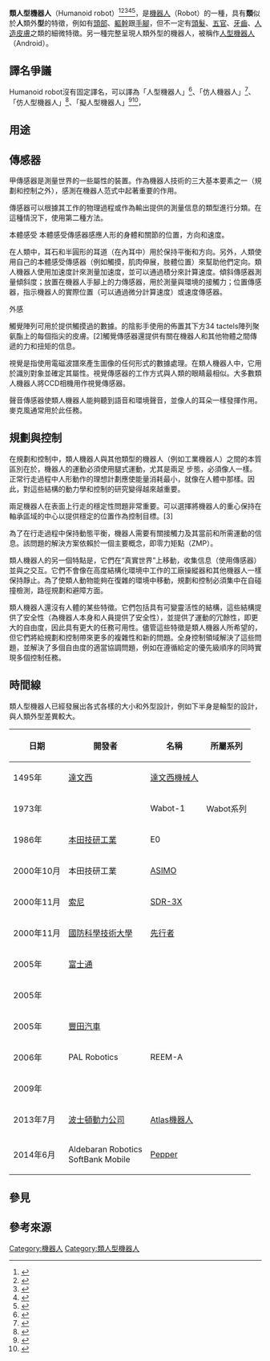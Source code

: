 {{multiple image
| direction = horizontal
| header    = 類人型機器人
| header_background = #AFCFDE
| perrow    = 2
| width1    = 125
| image1    = HONDA ASIMO.jpg
| caption1  = ASIMO
| width2    = 120
| image2    = Toyota Robot at Toyota Kaikan.jpg
| caption2  = Partner
| width3    = 125
| image3    = REEM-A humanoid robot.jpg
| caption3  = REEM-A
| width4    = 120
| image4    = ReDSCF5983.JPG
| caption4  = Seropi
}}
'''類人型機器人'''（Humanoid robot）<ref>{{cite news|title=2014 Honda台北車展隆重登場　機器人ASIMO擔綱主持|url=http://www.ettoday.net/news/20131231/311750.htm|accessdate=2015-07-30|agency=ettoday|archive-url=https://web.archive.org/web/20150924085622/http://www.ettoday.net/news/20131231/311750.htm|archive-date=2015-09-24|dead-url=yes}}</ref><ref>{{cite news|title=Humanoid robot ASIMO opens bottles|url=http://www.bbc.com/news/technology-28316199|accessdate=2015-07-29|agency=BBC|archive-date=2017-02-14|archive-url=https://web.archive.org/web/20170214182314/http://www.bbc.com/news/technology-28316199|dead-url=no}}</ref><ref>{{cite news|title=US unveils 'Atlas' humanoid robot test bed|url=http://www.bbc.com/news/technology-23286266|accessdate=2015-07-29|agency=BBC|archive-date=2019-06-21|archive-url=https://web.archive.org/web/20190621200133/https://www.bbc.com/news/technology-23286266|dead-url=no}}</ref><ref>{{cite news|title=Pepper robot to go on sale to public in Japan|url=http://www.bbc.com/news/technology-33183360|accessdate=2015-07-30|agency=BBC|archive-date=2018-09-08|archive-url=https://web.archive.org/web/20180908052852/https://www.bbc.com/news/technology-33183360|dead-url=no}}</ref><ref>{{cite news|title=Humanoid robots go on show|url=http://edition.cnn.com/2011/12/02/tech/innovation/humanoid-robots/|accessdate=2015-07-29|agency=CNN|archive-date=2016-03-05|archive-url=https://web.archive.org/web/20160305100405/http://edition.cnn.com/2011/12/02/tech/innovation/humanoid-robots/|dead-url=no}}</ref>，是[[機器人|機器人]]（Robot）的一種，具有'''類'''似於'''人'''類外'''型'''的特徵，例如有[[頭部|頭部]]、[[軀幹|軀幹]]跟[[手|手]][[腳|腳]]，但不一定有[[頭髮|頭髮]]、[[五官|五官]]、[[牙齒|牙齒]]、[[人造皮膚|人造皮膚]]之類的細微特徵。另一種完整呈現人類外型的機器人，被稱作[[人形機器人|人型機器人]]（Android）。

== 譯名爭議 ==
Humanoid robot沒有固定譯名，可以譯為「人型機器人」<ref>{{cite news|title=Pepper人型機器人　第2波月底開賣|url=http://www.ettoday.net/news/20150706/530896.htm|accessdate=2015-07-31|agency=ettoday|archive-date=2019-06-18|archive-url=https://web.archive.org/web/20190618173418/https://www.ettoday.net/news/20150706/530896.htm|dead-url=no}}</ref>、「仿人機器人」<ref>{{cite book|author1={{link-ja|梶田秀司|梶田秀司}}|coauthors=管贻生|title=仿人机器人|date=2007-03-01|publisher=清华大学|isbn=7302144532|edition=第1版|url=http://www.amazon.cn/%E4%BB%BF%E4%BA%BA%E6%9C%BA%E5%99%A8%E4%BA%BA-%E6%A2%B6%E7%94%B0%E7%A7%80%E5%8F%B8/dp/B0011EQNDW|accessdate=2015-07-30|archive-date=2017-03-05|archive-url=https://web.archive.org/web/20170305114255/https://www.amazon.cn/%E4%BB%BF%E4%BA%BA%E6%9C%BA%E5%99%A8%E4%BA%BA-%E6%A2%B6%E7%94%B0%E7%A7%80%E5%8F%B8/dp/B0011EQNDW|dead-url=no}}</ref>、「仿人型機器人」<ref>{{cite web|title=机器人博览＿中国科普博览|url=http://www.kepu.net.cn/gb/technology/robot/advance/adv101.html|website=中国科普博览|accessdate=2015-07-30|archive-date=2015-08-15|archive-url=https://web.archive.org/web/20150815201515/http://www.kepu.net.cn/gb/technology/robot/advance/adv101.html|dead-url=no}}</ref>、「擬人型機器人」<ref>{{cite journal|title=智慧型機器人產業分析及投資機會|url=http://www.dois.moea.gov.tw/content/doc/paper/02智慧型機器人產業招商說帖.doc|publisher=中華民國經濟部投資業務處|date=2008-02|accessdate=2015-07-30|quote=ASIMO是由Honda所開發的擬人型機器人|journal=|archive-date=2016-03-04|archive-url=https://web.archive.org/web/20160304103033/http://www.dois.moea.gov.tw/content/doc/paper/02%E6%99%BA%E6%85%A7%E5%9E%8B%E6%A9%9F%E5%99%A8%E4%BA%BA%E7%94%A2%E6%A5%AD%E6%8B%9B%E5%95%86%E8%AA%AA%E5%B8%96.doc|dead-url=no}}</ref><ref>{{cite web|title=Honda 擬人型機器人「ASIMO」睽違 4 年再登場 動作靈巧度大幅提升|url=http://gnn.gamer.com.tw/2/59532.html|website=巴哈姆特電玩資訊站|accessdate=2015-07-29|archive-date=2019-06-24|archive-url=https://web.archive.org/web/20190624094921/https://gnn.gamer.com.tw/2/59532.html|dead-url=no}}</ref>，{{fact|然而這些譯名就廣義而言可能兼指Android([[仿真機器人|仿真機器人]])的中文譯名。}}

== 用途 ==
{{fact|早期為測試機器人的步行能力，後期增加測試機器人的視覺、聽覺與觸覺能力。}}

== 傳感器 ==
甲傳感器是測量世界的一些屬性的裝置。作為機器人技術的三大基本要素之一（規劃和控制之外），感測在機器人范式中起著重要的作用。

傳感器可以根據其工作的物理過程或作為輸出提供的測量信息的類型進行分類。在這種情況下，使用第二種方法。

本體感受
本體感受傳感器感應人形的身體和關節的位置，方向和速度。

在人類中，耳石和半圓形的耳道（在內耳中）用於保持平衡和方向。另外，人類使用自己的本體感受傳感器（例如觸摸，肌肉伸展，肢體位置）來幫助他們定向。類人機器人使用加速度計來測量加速度，並可以通過積分來計算速度。傾斜傳感器測量傾斜度；放置在機器人手腳上的力傳感器，用於測量與環境的接觸力；位置傳感器，指示機器人的實際位置（可以通過微分計算速度）或速度傳感器。

外感

觸覺陣列可用於提供觸摸過的數據。的陰影手使用的佈置其下方34 tactels陣列聚氨酯上的每個指尖的皮膚。[2]觸覺傳感器還提供有關在機器人和其他物體之間傳遞的力和扭矩的信息。

視覺是指使用電磁波譜來產生圖像的任何形式的數據處理。在類人機器人中，它用於識別對象並確定其屬性。視覺傳感器的工作方式與人類的眼睛最相似。大多數類人機器人將CCD相機用作視覺傳感器。

聲音傳感器使類人機器人能夠聽到語音和環境聲音，並像人的耳朵一樣發揮作用。麥克風通常用於此任務。

== 規劃與控制 ==
在規劃和控制中，類人機器人與其他類型的機器人（例如工業機器人）之間的本質區別在於，機器人的運動必須使用腿式運動，尤其是兩足 步態，必須像人一樣。正常行走過程中人形動作的理想計劃應使能量消耗最小，就像在人體中那樣。因此，對這些結構的動力學和控制的研究變得越來越重要。

兩足機器人在表面上行走的穩定性問題非常重要。可以選擇將機器人的重心保持在軸承區域的中心以提供穩定的位置作為控制目標。[3]

為了在行走過程中保持動態平衡，機器人需要有關接觸力及其當前和所需運動的信息。該問題的解決方案依賴於一個主要概念，即零力矩點（ZMP）。

類人機器人的另一個特點是，它們在“真實世界”上移動，收集信息（使用傳感器）並與之交互。它們不會像在高度結構化環境中工作的工廠操縱器和其他機器人一樣保持靜止。為了使類人動物能夠在復雜的環境中移動，規劃和控制必須集中在自碰撞檢測，路徑規劃和避障方面。

類人機器人還沒有人體的某些特徵。它們包括具有可變靈活性的結構，這些結構提供了安全性（為機器人本身和人員提供了安全性），並提供了運動的冗餘性，即更大的自由度，因此具有更大的任務可用性。儘管這些特徵是類人機器人所希望的，但它們將給規劃和控制帶來更多的複雜性和新的問題。全身控制領域解決了這些問題，並解決了多個自由度的適當協調問題，例如在遵循給定的優先級順序的同時實現多個控制任務。

== 時間線 ==
類人型機器人已經發展出各式各樣的大小和外型設計，例如下半身是輪型的設計，與人類外型差異較大。
{| class="wikitable"
|-
! 日期 !! 開發者 !! 名稱 !! 所屬系列
|-
| 1495年 || [[達文西|達文西]] || [[達文西機械人|達文西機械人]] || 
|-
| 1973年 || {{link-en|加藤一郎|加藤一郎 (ロボット研究者)}} || Wabot-1 || Wabot系列
|-
| 1986年 || [[本田技研工業|本田技研工業]] || E0 || {{link-en|Honda E系列|Honda E series}}
|-
| 2000年10月 || 本田技研工業 || [[ASIMO|ASIMO]] || 
|-
| 2000年11月 || [[索尼|索尼]] || [[QRIO|SDR-3X]] || 
|-
| 2000年11月 || [[國防科學技術大學|國防科學技術大學]] || [[先行者|先行者]] || 
|-
| 2005年 || [[富士通|富士通]] || {{link-en|Enon (機器人)|Enon (robot)}} || 
|-
| 2005年 || {{link-en|TOSY|TOSY}} || {{link-en|TOPIO (機器人)|TOPIO}} || 
|-
| 2005年 || [[豐田汽車|豐田汽車]] || {{link-en|Partner (機器人)|Toyota Partner Robot}} || 
|-
| 2006年 || PAL Robotics || REEM-A || {{link-en|REEM系列|REEM}}
|-
| 2009年 || {{link-en|韓國生產技術研究院|Korea Institute of Industrial Technology}} || {{link-en|Seropi|Seropi}} || 
|-
| 2013年7月 || [[波士頓動力公司|波士頓動力公司]] || [[Atlas機器人|Atlas機器人]] || 
|-
| 2014年6月 || Aldebaran Robotics<br/>SoftBank Mobile || [[Pepper|Pepper]] || 
|}

== 參見 ==

== 參考來源 ==
{{reflist}}
{{机器人学}}
[[Category:機器人|Category:機器人]]
[[Category:類人型機器人|Category:類人型機器人]]